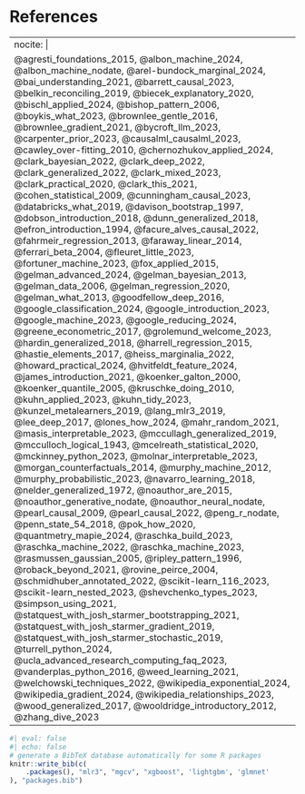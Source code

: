 
# References

---
nocite: |
  @agresti_foundations_2015, @albon_machine_2024, @albon_machine_nodate, @arel-bundock_marginal_2024, @bai_understanding_2021, @barrett_causal_2023, @belkin_reconciling_2019, @biecek_explanatory_2020, @bischl_applied_2024, @bishop_pattern_2006, @boykis_what_2023, @brownlee_gentle_2016, @brownlee_gradient_2021, @bycroft_llm_2023, @carpenter_prior_2023, @causalml_causalml_2023, @cawley_over-fitting_2010, @chernozhukov_applied_2024, @clark_bayesian_2022, @clark_deep_2022, @clark_generalized_2022, @clark_mixed_2023, @clark_practical_2020, @clark_this_2021, @cohen_statistical_2009, @cunningham_causal_2023, @databricks_what_2019, @davison_bootstrap_1997, @dobson_introduction_2018, @dunn_generalized_2018, @efron_introduction_1994, @facure_alves_causal_2022, @fahrmeir_regression_2013, @faraway_linear_2014, @ferrari_beta_2004, @fleuret_little_2023, @fortuner_machine_2023, @fox_applied_2015, @gelman_advanced_2024, @gelman_bayesian_2013, @gelman_data_2006, @gelman_regression_2020, @gelman_what_2013, @goodfellow_deep_2016, @google_classification_2024, @google_introduction_2023, @google_machine_2023, @google_reducing_2024, @greene_econometric_2017, @grolemund_welcome_2023, @hardin_generalized_2018, @harrell_regression_2015, @hastie_elements_2017, @heiss_marginalia_2022, @howard_practical_2024, @hvitfeldt_feature_2024, @james_introduction_2021, @koenker_galton_2000, @koenker_quantile_2005, @kruschke_doing_2010, @kuhn_applied_2023, @kuhn_tidy_2023, @kunzel_metalearners_2019, @lang_mlr3_2019, @lee_deep_2017, @lones_how_2024, @mahr_random_2021, @masis_interpretable_2023, @mccullagh_generalized_2019, @mcculloch_logical_1943, @mcelreath_statistical_2020, @mckinney_python_2023, @molnar_interpretable_2023, @morgan_counterfactuals_2014, @murphy_machine_2012, @murphy_probabilistic_2023, @navarro_learning_2018, @nelder_generalized_1972, @noauthor_are_2015, @noauthor_generative_nodate, @noauthor_neural_nodate, @pearl_causal_2009, @pearl_causal_2022, @peng_r_nodate, @penn_state_54_2018, @pok_how_2020, @quantmetry_mapie_2024, @raschka_build_2023, @raschka_machine_2022, @raschka_machine_2023, @rasmussen_gaussian_2005, @ripley_pattern_1996, @roback_beyond_2021, @rovine_peirce_2004, @schmidhuber_annotated_2022, @scikit-learn_116_2023, @scikit-learn_nested_2023, @shevchenko_types_2023, @simpson_using_2021, @statquest_with_josh_starmer_bootstrapping_2021, @statquest_with_josh_starmer_gradient_2019, @statquest_with_josh_starmer_stochastic_2019, @turrell_python_2024, @ucla_advanced_research_computing_faq_2023, @vanderplas_python_2016, @weed_learning_2021, @welchowski_techniques_2022, @wikipedia_exponential_2024, @wikipedia_gradient_2024, @wikipedia_relationships_2023, @wood_generalized_2017, @wooldridge_introductory_2012, @zhang_dive_2023
---

::: {#refs}
:::


```r
#| eval: false
#| echo: false
# generate a BibTeX database automatically for some R packages
knitr::write_bib(c(
    .packages(), "mlr3", "mgcv", "xgboost", 'lightgbm', 'glmnet'
), "packages.bib")
```

